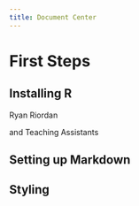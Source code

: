 ```yaml
---
title: Document Center
---
```


# First Steps

## Installing R

Ryan Riordan

and Teaching Assistants

## Setting up Markdown

## Styling
